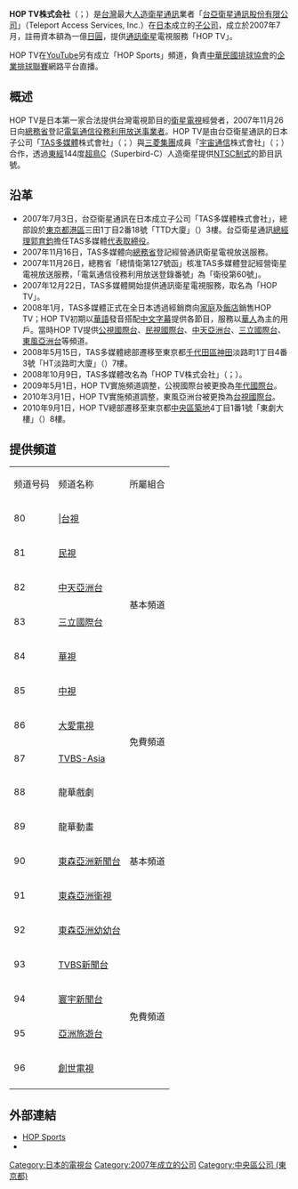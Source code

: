 {{Infobox Company
| company_name = HOP TV株式会社
| company_name_en = HOP Television Inc.
| company_logo = [[File:hop100_45.gif|File:hop100 45.gif]]
| company_type = [[股份有限公司|股份有限公司]]
| original_text = {{lang|ja|ホップテレビ株式会社}}
| market_information = 
| foundation = 2007年7月3日
| location = [[〒|〒]]104-0045{{JPN}}[[東京都|東京都]][[中央區_(東京都)|中央區]][[築地|築地]]4丁目1番1號<br />東劇大樓8樓
| key_people = [[代表取締役|代表取締役]]：郭育鈞
| company_slogan = Our HOP, Our TV
| industry = 媒體業
| capital = 一億[[日圓|日圓]]
| revenue =
| operating_income =
| net_income =
| num_employees =
| major_shareholder = [[台亞衛星通訊|台亞衛星通訊]] 100%
| subsid = 
| homepage = 
| footnotes =
}}
{{電視網資訊
| 電視網名稱     = HOP TV
| 電視網商標檔案 = hop100_45.gif
| 電視網商標尺寸 = 
| 電視網商標名稱 = HOP TV
| 類型           = 
| 品牌           = HOP TV
| 開播日期       = 2007年12月22日
| 國家           = {{JPN}}/{{ROC}}
| 可收視地區     = {{JPN}}
| 創立日期       = 
| 創立者         = 
| 口號           = Our HOP, Our TV
| 格言           = 
| 收視率         = 
| 收視率調查時間 = 
| 收視率資料來源 = 
| 市場占有率     = 
| 擁有者         = HOP TV株式会社
| 持股者         = 台亞衛星通訊 100%
| 關鍵人物       = 
| 旗下類比頻道   = [[年代國際台|年代國際台]]、[[民視國際台|民視國際台]]、<br />[[中天亞洲台|中天亞洲台]]、[[三立國際台|三立國際台]]、<br />[[東風亞洲台|東風亞洲台]]
| 旗下數位頻道   = 
| 官方網站       = [https://web.archive.org/web/20090430105455/http://www.hoptv.jp/ 舊版存檔]
| 備註           = 
|}}
'''HOP TV株式会社'''（{{lang-ja|ホップテレビ株式会社}}；{{lang-en|HOP Television Inc.}}）是[[台灣|台灣]]最大[[人造衛星|人造衛星]][[通訊|通訊]]業者「[[台亞衛星通訊|台亞衛星通訊]][[股份有限公司|股份有限公司]]」（Teleport Access Services, Inc.）在[[日本|日本]]成立的[[子公司|子公司]]，成立於2007年7月，註冊資本額為一億[[日圓|日圓]]，提供[[通訊衛星|通訊衛星]]電視服務「HOP TV」。

HOP TV在[[YouTube|YouTube]]另有成立「HOP Sports」頻道，負責[[中華民國排球協會|中華民國排球協會]]的[[企業排球聯賽|企業排球聯賽]]網路平台直播。

== 概述 ==
HOP TV是日本第一家合法提供台灣電視節目的[[衛星電視|衛星電視]]經營者，2007年11月26日向[[總務省|總務省]]登記[[電氣通信役務利用放送法|電氣通信役務利用放送事業者]]。HOP TV是由台亞衛星通訊的日本子公司「[[TAS多媒體|TAS多媒體]]株式會社」（{{lang-ja|ティー・エイ・エス・マルチメディア株式会社}}；{{lang-en|TAS Multimedia Inc.}}）與[[三菱集團|三菱集團]]成員「[[宇宙通信|宇宙通信]]株式會社」（{{lang-ja|宇宙通信株式会社}}；{{lang-en|Space Communications Corporation}}）合作，透過[[東經|東經]]144度[[超鳥C|超鳥C]]（Superbird-C）人造衛星提供[[NTSC制式|NTSC制式]]的節目訊號。

== 沿革 ==
* 2007年7月3日，台亞衛星通訊在日本成立子公司「TAS多媒體株式會社」，總部設於[[東京都|東京都]][[港區_(東京都)|港區]]三田1丁目2番18號「TTD大廈」（{{lang|ja|TTDビル}}）3樓。台亞衛星通訊[[總經理|總經理]][[郭育鈞|郭育鈞]]擔任TAS多媒體[[代表取締役|代表取締役]]。
* 2007年11月16日，TAS多媒體向[[總務省|總務省]]登記經營通訊衛星電視放送服務。
* 2007年11月26日，總務省「總情衛第127號函」核准TAS多媒體登記經營衛星電視放送服務，「電氣通信役務利用放送登錄番號」為「衛役第60號」。
* 2007年12月22日，TAS多媒體開始提供通訊衛星電視服務，取名為「HOP TV」。
* 2008年1月，TAS多媒體正式在全日本透過經銷商向[[家庭|家庭]]及[[飯店|飯店]]銷售HOP TV；HOP TV初期以[[華語|華語]]發音搭配[[中文|中文]][[字幕|字幕]]提供各節目，服務以[[華人|華人]]為主的用戶。當時HOP TV提供[[公視國際台|公視國際台]]、[[民視國際台|民視國際台]]、[[中天亞洲台|中天亞洲台]]、[[三立國際台|三立國際台]]、[[東風亞洲台|東風亞洲台]]等頻道。
* 2008年5月15日，TAS多媒體總部遷移至東京都[[千代田區|千代田區]][[神田_(千代田區)|神田]]淡路町1丁目4番3號「HT淡路町大廈」（{{lang|ja|HT淡路町ビル}}）7樓。
* 2008年10月9日，TAS多媒體改名為「HOP TV株式会社」（{{lang-ja|ホップテレビ株式会社}}；{{lang-en|HOP Television Inc.}}）。
* 2009年5月1日，HOP TV實施頻道調整，公視國際台被更換為[[年代國際台|年代國際台]]。
* 2010年3月1日，HOP TV實施頻道調整，東風亞洲台被更換為[[台視國際台|台視國際台]]。
* 2010年9月1日，HOP TV總部遷移至東京都[[中央區_(東京都)|中央區]][[築地|築地]]4丁目1番1號「東劇大樓」（{{lang|ja|東劇ビル}}）8樓。

== 提供頻道 ==
{| class="wikitable" style="text-align:center" 
|-
|频道号码||频道名称||所屬組合
|-
|80|||[[台視主頻|台視]]||rowspan=6|基本頻道
|-
|81||[[民視無線台|民視]]
|-
|82||[[中天亞洲台|中天亞洲台]]
|-
|83||[[三立國際台|三立國際台]]
|-
|84||[[華視主頻|華視]]
|-
|85||[[中視數位台|中視]]
|-
|86||[[大愛電視|大愛電視]]||rowspan=2|免費頻道
|-
|87||[[TVBS-Asia|TVBS-Asia]]
|-
|88||龍華戲劇||rowspan=5|基本頻道
|-
|89||龍華動畫
|-
|90||[[東森亞洲新聞台|東森亞洲新聞台]]
|-
|91||[[東森亞洲衛視|東森亞洲衛視]]
|-
|92||[[東森亞洲幼幼台|東森亞洲幼幼台]]
|-
|93||[[TVBS新聞台|TVBS新聞台]]||rowspan=4|免費頻道
|-
|94||[[寰宇新聞台|寰宇新聞台]]
|-
|95||[[亞洲旅遊台|亞洲旅遊台]]
|-
|96||[[創世電視|創世電視]]
|-
|}

== 外部連結 ==
*[http://sports.hoptv.tw/ HOP Sports] {{Wayback|url=http://sports.hoptv.tw/ |date=20220417231406 }}
*{{Facebook|hopsports|HOP Sports 運動賽事直播網}}
[[Category:日本的電視台|Category:日本的電視台]]
[[Category:2007年成立的公司|Category:2007年成立的公司]]
[[Category:中央區公司_(東京都)|Category:中央區公司 (東京都)]]